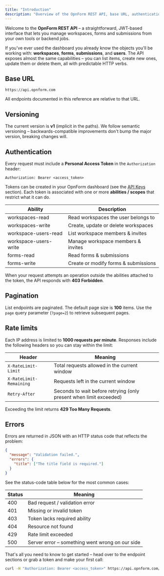 ```yaml
---
title: "Introduction"
description: "Overview of the OpnForm REST API, base URL, authentication, and rate limits."
---
```


Welcome to the **OpnForm REST API** – a straightforward, JWT-based interface that lets you manage workspaces, forms and submissions from your own tools or backend jobs.

If you've ever used the dashboard you already know the objects you'll be working with: **workspaces**, **forms**, **submissions**, and **users**. The API exposes almost the same capabilities – you can list items, create new ones, update them or delete them, all with predictable HTTP verbs.

## Base URL

```text
https://api.opnform.com
```

All endpoints documented in this reference are relative to that URL.

## Versioning

The current version is **v1** (implicit in the paths). We follow semantic versioning – backwards-compatible improvements don't bump the major version, breaking changes will.

## Authentication

Every request must include a **Personal Access Token** in the `Authorization` header:

```http
Authorization: Bearer <access_token>
```

Tokens can be created in your OpnForm dashboard (see the [API Keys](./api-keys) section). Each token is associated with one or more **abilities / scopes** that restrict what it can do.

| Ability | Description |
|---------|-------------|
| workspaces-read | Read workspaces the user belongs to |
| workspaces-write | Create, update or delete workspaces |
| workspace-users-read | List workspace members & invites |
| workspace-users-write | Manage workspace members & invites |
| forms-read | Read forms & submissions |
| forms-write | Create or modify forms & submissions |

When your request attempts an operation outside the abilities attached to the token, the API responds with **403 Forbidden**.

## Pagination

List endpoints are paginated. The default page size is **100** items. Use the `page` query parameter (`?page=2`) to retrieve subsequent pages.

## Rate limits

Each IP address is limited to **1000 requests per minute**. Responses include the following headers so you can stay within the limit:

| Header | Meaning |
|--------|---------|
| `X-RateLimit-Limit` | Total requests allowed in the current window |
| `X-RateLimit-Remaining` | Requests left in the current window |
| `Retry-After` | Seconds to wait before retrying (only present when limit exceeded) |

Exceeding the limit returns **429 Too Many Requests**.

## Errors

Errors are returned in JSON with an HTTP status code that reflects the problem:

```json
{
  "message": "Validation failed.",
  "errors": {
    "title": ["The title field is required."]
  }
}
```

See the status-code table below for the most common cases:

| Status | Meaning |
|--------|---------|
| 400 | Bad request / validation error |
| 401 | Missing or invalid token |
| 403 | Token lacks required ability |
| 404 | Resource not found |
| 429 | Rate limit exceeded |
| 500 | Server error – something went wrong on our side |

That's all you need to know to get started – head over to the endpoint sections or grab a token and make your first call:

```bash
curl -H "Authorization: Bearer <access_token>" https://api.opnform.com/open/workspaces
```
